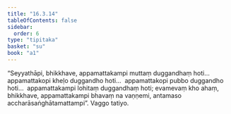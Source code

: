```yaml
---
title: "16.3.14"
tableOfContents: false
sidebar:
  order: 6
type: "tipitaka"
basket: "su"
book: "a1"
---
```



<DynamicBreadcrumb />

<Division number="321" book="a1" bookNo="15" page="36">

<Paragraph number="410" book="a1">
“Seyyathāpi, bhikkhave, appamattakampi muttaṃ duggandhaṃ hoti…  appamattakopi kheḷo duggandho hoti…  appamattakopi pubbo duggandho hoti…  appamattakampi lohitaṃ duggandhaṃ hoti; evamevaṃ kho ahaṃ, bhikkhave, appamattakampi bhavaṃ na vaṇṇemi, antamaso accharāsaṅghātamattampi”.

</Paragraph>
</Division>

<Paragraph number="411" type="center" book="a1">
Vaggo tatiyo.
</Paragraph>